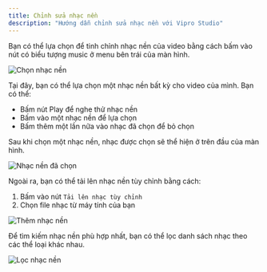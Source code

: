 ```yaml
---
title: Chỉnh sửa nhạc nền
description: "Hướng dẫn chỉnh sửa nhạc nền với Vipro Studio"
---
```


Bạn có thể lựa chọn để tinh chỉnh nhạc nền của video bằng cách bấm vào nút có biểu tượng music ở menu bên trái của màn hình.

<img
  src='/images/usage/video-editor/background-music.jpg'
  alt='Chọn nhạc nền'
  className='rounded-lg'
/>

Tại đây, bạn có thể lựa chọn một nhạc nền bất kỳ cho video của mình. Bạn có thể:

- Bấm nút Play để nghe thử nhạc nền
- Bấm vào một nhạc nền để lựa chọn
- Bấm thêm một lần nữa vào nhạc đã chọn để bỏ chọn

Sau khi chọn một nhạc nền, nhạc được chọn sẽ thể hiện ở trên đầu của màn hình.

<img
  src='/images/usage/video-editor/background-music-selected.jpg'
  alt='Nhạc nền đã chọn'
  className='rounded-lg'
/>

Ngoài ra, bạn có thể tải lên nhạc nền tùy chỉnh bằng cách:

1. Bấm vào nút `Tải lên nhạc tùy chỉnh`
2. Chọn file nhạc từ máy tính của bạn

<img
  src='/images/usage/video-editor/background-music-add.jpg'
  alt='Thêm nhạc nền'
  className='rounded-lg'
/>

Để tìm kiếm nhạc nền phù hợp nhất, bạn có thể lọc danh sách nhạc theo các thể loại khác nhau.

<img
  src='/images/usage/video-editor/background-music-filter.jpg'
  alt='Lọc nhạc nền'
  className='rounded-lg'
/>
